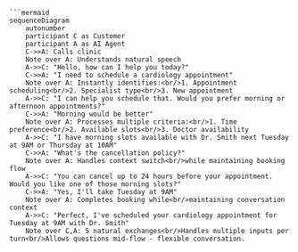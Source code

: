     ```mermaid
    sequenceDiagram
        autonumber
        participant C as Customer
        participant A as AI Agent
        C->>A: Calls clinic
        Note over A: Understands natural speech
        A->>C: "Hello, how can I help you today?"
        C->>A: "I need to schedule a cardiology appointment"
        Note over A: Instantly identifies:<br/>1. Appointment scheduling<br/>2. Specialist type<br/>3. New appointment
        A->>C: "I can help you schedule that. Would you prefer morning or afternoon appointments?"
        C->>A: "Morning would be better"
        Note over A: Processes multiple criteria:<br/>1. Time preference<br/>2. Available slots<br/>3. Doctor availability
        A->>C: "I have morning slots available with Dr. Smith next Tuesday at 9AM or Thursday at 10AM"
        C->>A: "What's the cancellation policy?"
        Note over A: Handles context switch<br/>while maintaining booking flow
        A->>C: "You can cancel up to 24 hours before your appointment. Would you like one of those morning slots?"
        C->>A: "Yes, I'll take Tuesday at 9AM"
        Note over A: Completes booking while<br/>maintaining conversation context
        A->>C: "Perfect, I've scheduled your cardiology appointment for Tuesday at 9AM with Dr. Smith"
        Note over C,A: 5 natural exchanges<br/>Handles multiple inputs per turn<br/>Allows questions mid-flow - flexible conversation.
```